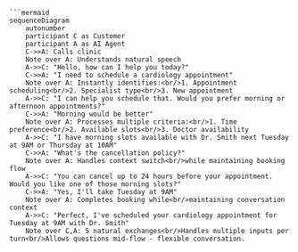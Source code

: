     ```mermaid
    sequenceDiagram
        autonumber
        participant C as Customer
        participant A as AI Agent
        C->>A: Calls clinic
        Note over A: Understands natural speech
        A->>C: "Hello, how can I help you today?"
        C->>A: "I need to schedule a cardiology appointment"
        Note over A: Instantly identifies:<br/>1. Appointment scheduling<br/>2. Specialist type<br/>3. New appointment
        A->>C: "I can help you schedule that. Would you prefer morning or afternoon appointments?"
        C->>A: "Morning would be better"
        Note over A: Processes multiple criteria:<br/>1. Time preference<br/>2. Available slots<br/>3. Doctor availability
        A->>C: "I have morning slots available with Dr. Smith next Tuesday at 9AM or Thursday at 10AM"
        C->>A: "What's the cancellation policy?"
        Note over A: Handles context switch<br/>while maintaining booking flow
        A->>C: "You can cancel up to 24 hours before your appointment. Would you like one of those morning slots?"
        C->>A: "Yes, I'll take Tuesday at 9AM"
        Note over A: Completes booking while<br/>maintaining conversation context
        A->>C: "Perfect, I've scheduled your cardiology appointment for Tuesday at 9AM with Dr. Smith"
        Note over C,A: 5 natural exchanges<br/>Handles multiple inputs per turn<br/>Allows questions mid-flow - flexible conversation.
```